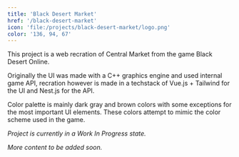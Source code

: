 ```yaml
---
title: 'Black Desert Market'
href: '/black-desert-market'
icon: 'file:/projects/black-desert-market/logo.png'
color: '136, 94, 67'
---
```



This project is a web recration of Central Market from the game <BaseLink href="https://en.wikipedia.org/wiki/Black_Desert_Online">Black Desert Online</BaseLink>.

Originally the UI was made with a C++ graphics engine and used internal game API, recration however is made in a techstack of <BaseLink href="https://vuejs.org">Vue.js</BaseLink> + <BaseLink href="https://tailwindcss.com">Tailwind</BaseLink> for the UI and <BaseLink href="https://nestjs.com">Nest.js</BaseLink> for the API.

Color palette is mainly dark gray and brown colors with some exceptions for the most important UI elements. These colors attempt to mimic the color scheme used in the game.

<BaseImage src="/projects/black-desert-market/palette.png" aspectRatio="4 / 1" />

_Project is currently in a Work In Progress state._

_More content to be added soon._
